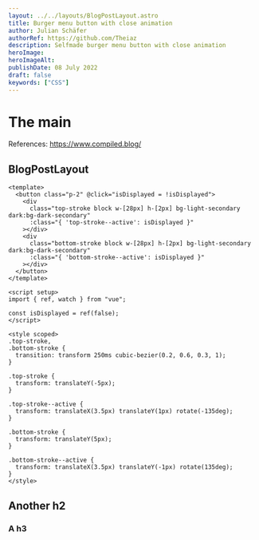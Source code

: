 ```yaml
---
layout: ../../layouts/BlogPostLayout.astro
title: Burger menu button with close animation
author: Julian Schäfer
authorRef: https://github.com/Theiaz
description: Selfmade burger menu button with close animation
heroImage:
heroImageAlt:
publishDate: 08 July 2022
draft: false
keywords: ["CSS"]
---
```


# The main

References: https://www.compiled.blog/

## BlogPostLayout

```vue
<template>
  <button class="p-2" @click="isDisplayed = !isDisplayed">
    <div
      class="top-stroke block w-[28px] h-[2px] bg-light-secondary dark:bg-dark-secondary"
      :class="{ 'top-stroke--active': isDisplayed }"
    ></div>
    <div
      class="bottom-stroke block w-[28px] h-[2px] bg-light-secondary dark:bg-dark-secondary"
      :class="{ 'bottom-stroke--active': isDisplayed }"
    ></div>
  </button>
</template>

<script setup>
import { ref, watch } from "vue";

const isDisplayed = ref(false);
</script>

<style scoped>
.top-stroke,
.bottom-stroke {
  transition: transform 250ms cubic-bezier(0.2, 0.6, 0.3, 1);
}

.top-stroke {
  transform: translateY(-5px);
}

.top-stroke--active {
  transform: translateX(3.5px) translateY(1px) rotate(-135deg);
}

.bottom-stroke {
  transform: translateY(5px);
}

.bottom-stroke--active {
  transform: translateX(3.5px) translateY(-1px) rotate(135deg);
}
</style>
```

## Another h2

### A h3
